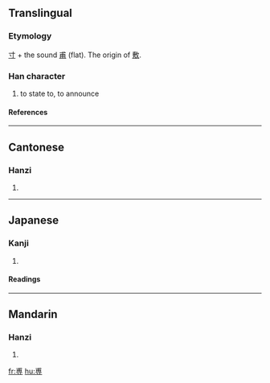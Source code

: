 ==Translingual==
===Etymology===
[[寸]] + the sound [[甫]] (flat). The origin of [[敷]].
===Han character===
{{Han char|rn=41|rad=寸|as=07|sn=10|four=5334<sub>2</sub>|canj=戈月木戈 (IBDI)}}
# to state to, to announce
====References====
{{Han ref|kx=0294.120|dkj=07433|dj=0582.070|hdz=10506.070|uh=5C03|ud=23555|bh=D169|bd=53609}}
----
==Cantonese==
===Hanzi===
{{yue-hanzi|jyut=|y=fu1}}
# {{defn|Cantonese}}
----
==Japanese==
===Kanji===
{{ja-kanji|grade=|rs=寸07}}
# {{defn|Japanese}} 
====Readings====
{{ja-readings|on=フ (fu), ホ (ho)|kun=[[しく]] (shiku), [[あまねし]] (amaneshi), [[もと]] (moto), [[はらう]] (harau)}}
----
==Mandarin==
===Hanzi===
{{cmn-hanzi|pin=[[fū]] ([[fu1]])|wg=fu<sup>1</sup>}}
# {{defn|Mandarin}}

[[fr:尃]]
[[hu:尃]]